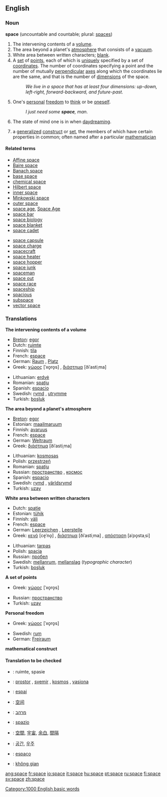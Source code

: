 ==English==

{{Punctuation marks}}
===Noun===
'''space''' (uncountable and countable; plural: [[spaces]])

# The intervening contents of a [[volume]].
# The area beyond a planet's [[atmosphere]] that consists of a [[vacuum]].
# White area between written characters; [[blank]].
# A [[set]] of [[point]]s, each of which is [[unique]]ly specified by a set of [[coordinate]]s.  The number of coordinates specifying a point and the number of mutually [[perpendicular]] [[axis|axes]] along which the coordinates lie are the same, and that is the number of [[dimension]]s of the space.
#:''We live in a space that has at least four dimensions: up-down, left-right, forward-backward, and future-past.''
# One's [[personal]] [[freedom]] to [[think]] or be [[oneself]].
#:''I just need some '''space''', man.''
# The state of mind one is in when [[daydream]]ing.
#{{mathematics}} a [[generalized]] [[construct]] or [[set]], the members of which have certain properties in common; often named after a particular [[mathematician]]

====Related terms====
{{top}}
*[[Affine space]]
*[[Baire space]]
*[[Banach space]]
*[[base space]]
*[[chemical space]]
*[[Hilbert space]]
*[[inner space]]
*[[Minkowski space]]
*[[outer space]]
*[[space age]], [[Space Age]]
*[[space bar]]
*[[space biology]]
*[[space blanket]]
*[[space cadet]]
{{mid}}
*[[space capsule]]
*[[space charge]]
*[[spacecraft]]
*[[space heater]]
*[[space hopper]]
*[[space junk]]
*[[spaceman]]
*[[space out]]
*[[space race]]
*[[spaceship]]
*[[spacious]]
*[[subspace]]
*[[vector space]]
{{bottom}}

===Translations===
'''The intervening contents of a volume'''
{{top}}
*[[Breton]]: [[egor]] {{m}}
*Dutch: [[ruimte]] {{f}}
*Finnish: [[tila]]
*French: [[espace]] {{m}}
*German: [[Raum]] {{m}}, [[Platz]] {{m}}
*Greek: [[χώρος]] [ˈxo̞ro̞s] {{m}}, [[διάστημα]] [ðiˈastiˌma] {{n}}
{{mid}}
*Lithuanian: [[erdvė]] {{f}}
*Romanian: [[spaţiu]] {{n}}
*Spanish: [[espacio]] {{m}}
*Swedish: [[rymd]] {{c}}, [[utrymme]] {{n}}
*Turkish: [[boşluk]]
{{bottom}}

'''The area beyond a planet's atmosphere'''
{{top}}
*[[Breton]]: [[egor]] {{m}}
*Estonian: [[maailmaruum]]
*Finnish: [[avaruus]]
*French: [[espace]] {{m}}
*German: [[Weltraum]] {{m}}
*Greek: [[διάστημα]] [ðiˈastiˌma] {{n}}
{{mid}}
*Lithuanian: [[kosmosas]] {{m}}
*Polish: [[przestrzeń]] {{f}}
*Romanian: [[spaţiu]] {{n}}
*Russian: [[пространство]] {{n}}, [[космос]] {{m}}
*Spanish: [[espacio]] {{m}}
*Swedish: [[rymd]] {{c}}, [[världsrymd]] {{c}}
*Turkish: [[uzay]]
{{bottom}}

'''White area between written characters'''
{{top}}
*Dutch: [[spatie]] {{m}}
*Estonian: [[tühik]]
*Finnish: [[väli]]
*French: [[espace]] {{f}}
*German: [[Leerzeichen]] {{n}}, [[Leerstelle]] {{f}}
*Greek: [[κενό]] [ce̞ˈno̞] {{n}}, [[διάστημα]] [ðiˈastiˌma] {{n}}, [[απόσταση]] [aˈpo̞staˌsi] {{f}}
{{mid}}
*Lithuanian: [[tarpas]] {{m}}
*Polish: [[spacja]] {{f}}
*Russian: [[пробел]] {{m}}
*Swedish: [[mellanrum]], [[mellanslag]] (''typographic character'')
*Turkish: [[boşluk]]
{{bottom}}

'''A set of points'''
{{top}}
*Greek: [[χώρος]] [ˈxo̞ro̞s] {{m}}
{{mid}}
*Russian: [[пространство]] {{n}}
*Turkish: [[uzay]]
{{bottom}}

'''Personal freedom'''
{{top}}
*Greek: [[χώρος]] [ˈxo̞ro̞s] {{m}}
{{mid}}
*Swedish: [[rum]] {{n}}
*German: [[Freiraum]] {{m}}
{{bottom}}

'''mathematical construct'''
{{top}}
{{mid}}
{{bottom}}

====Translation to be checked====
{{checktrans}}
*{{ttbc|Afrikaans}}: ruimte, spasie
*{{ttbc|Bosnian}}: [[prostor]] {{m}}, [[svemir]] {{m}}, [[kosmos]] {{m}}, [[vasiona]] {{f}}
*{{ttbc|Catalan}}: [[espai]] {{m}}
*{{ttbc|Chinese}}: [[空间]]
*{{ttbc|Hebrew}}: [[מרהב]] {{m}}
*{{ttbc|Italian}}: [[spazio]] {{m}}
*{{ttbc|Japanese}}: [[空間]], [[宇宙]], [[余白]], [[間隔]]
*{{ttbc|Korean}}: [[공간]], [[우주]]
*{{ttbc|Portuguese}}: [[espaço]]
*{{ttbc|Vietnamese}}: [[không gian]]

[[Category:1000 English basic words]]

[[ang:space]]
[[fr:space]]
[[io:space]]
[[it:space]]
[[hu:space]]
[[pt:space]]
[[ru:space]]
[[fi:space]]
[[sv:space]]
[[zh:space]]
